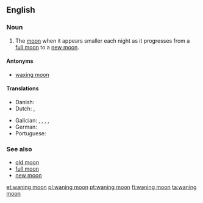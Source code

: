 ==English==

===Noun===
{{en-noun|head=[[wane|waning]] [[moon]]}}

# The [[moon]] when it appears smaller each night as it progresses from a [[full moon]] to a [[new moon]].

====Antonyms====
* [[waxing moon]]

====Translations====
{{trans-top|moon as it progresses from full moon to a new moon}}
* Danish: {{t|da|aftagende måne}}
* Dutch: {{t|nl|afnemende maan|f}}, {{t|nl|wanende maan|f}}
{{trans-mid}}
* Galician: {{t+|gl|lúa minguante|f}}, {{t|gl|minguante|m}}, {{t|gl|devalo|m}}, {{t+|gl|lúa vella|f}}, {{t|gl|cuarto minguante|m}}
* German: {{t|de|abnehmender Mond|m}}
* Portuguese: {{t|pt|lua minguante|f}}
{{trans-bottom}}

===See also===
* [[old moon]]
* [[full moon]]
* [[new moon]]
[[et:waning moon]]
[[pl:waning moon]]
[[pt:waning moon]]
[[fi:waning moon]]
[[ta:waning moon]]